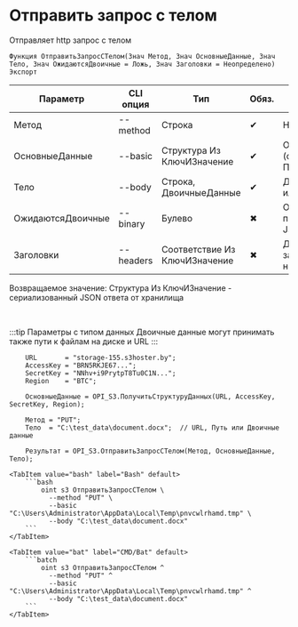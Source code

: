 ﻿---
sidebar_position: 3
---


# Отправить запрос с телом
 Отправляет http запрос с телом



`Функция ОтправитьЗапросСТелом(Знач Метод, Знач ОсновныеДанные, Знач Тело, Знач ОжидаютсяДвоичные = Ложь, Знач Заголовки = Неопределено) Экспорт`

  | Параметр | CLI опция | Тип | Обяз. | Назначение |
  |-|-|-|-|-|
  | Метод | --method | Строка | &#x2714; | HTTP метод |
  | ОсновныеДанные | --basic | Структура Из КлючИЗначение | &#x2714; | Основные данные запроса (c полным URL). См. ПолучитьСтруктуруДанных |
  | Тело | --body | Строка, ДвоичныеДанные | &#x2714; | Двоичное тело запроса или путь к файлу |
  | ОжидаютсяДвоичные | --binary | Булево | &#x2716; | Отключает попытку преобразования ответа в JSON |
  | Заголовки | --headers | Соответствие Из КлючИЗначение | &#x2716; | Дополнительные заголовки запроса, если необходимо |

  
  Возвращаемое значение:   Структура Из КлючИЗначение - сериализованный JSON ответа от хранилища

<br/>

:::tip
Параметры с типом данных Двоичные данные могут принимать также пути к файлам на диске и URL
:::
<br/>



```bsl title="Пример использования для 1С:Предприятие/OneScript"
    URL       = "storage-155.s3hoster.by";
    AccessKey = "BRN5RKJE67...";
    SecretKey = "NNhv+i9PrytpT8Tu0C1N...";
    Region    = "BTC";

    ОсновныеДанные = OPI_S3.ПолучитьСтруктуруДанных(URL, AccessKey, SecretKey, Region);

    Метод = "PUT";
    Тело  = "C:\test_data\document.docx";  // URL, Путь или Двоичные данные

    Результат = OPI_S3.ОтправитьЗапросСТелом(Метод, ОсновныеДанные, Тело);
```
    

 <Tabs>
  
    <TabItem value="bash" label="Bash" default>
        ```bash
            oint s3 ОтправитьЗапросСТелом \
              --method "PUT" \
              --basic "C:\Users\Administrator\AppData\Local\Temp\pnvcwlrhamd.tmp" \
              --body "C:\test_data\document.docx"
        ```
    </TabItem>
  
    <TabItem value="bat" label="CMD/Bat" default>
        ```batch
            oint s3 ОтправитьЗапросСТелом ^
              --method "PUT" ^
              --basic "C:\Users\Administrator\AppData\Local\Temp\pnvcwlrhamd.tmp" ^
              --body "C:\test_data\document.docx"
        ```
    </TabItem>
</Tabs>



